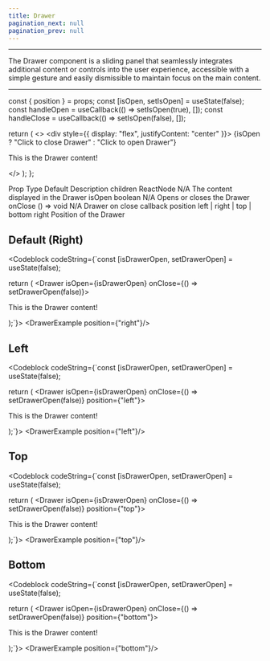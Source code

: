 ```yaml
---
title: Drawer
pagination_next: null
pagination_prev: null
---
```



<hr/>

<p>The Drawer component is a sliding panel that seamlessly integrates additional content or controls into the user experience, accessible with a simple gesture and easily dismissible to maintain focus on the main content.</p>

<hr/>

  const { position } = props;
  const [isOpen, setIsOpen] = useState(false);
  const handleOpen = useCallback(() => setIsOpen(true), []);
  const handleClose = useCallback(() => setIsOpen(false), []);

  return (
    <>
      <div style={{ display: "flex", justifyContent: "center" }}>
        <StyledButton onClick={handleOpen}>
          {isOpen ? "Click to close Drawer" : "Click to open Drawer"}
        </StyledButton>
      </div>
      <Drawer isOpen={isOpen} onClose={handleClose} position={position}>
        <p>This is the Drawer content!</p>
      </Drawer>
    </>
  );
};

<PropsDropdown value="Figma file" link="https://www.figma.com/file/UHPi7heCn4yoYWgu1eTThx/SDK---Design-System?type=design&node-id=2035%3A3&mode=dev&t=ZFcButoFiwEnfLYN-1">
  <tr>
    <th>Prop</th>
    <th>Type</th>
    <th>Default</th>
    <th>Description</th>
  </tr>
  <tr>
    <td>children</td>
    <td>ReactNode</td>
    <td>N/A</td>
    <td>The content displayed in the Drawer</td>
  </tr>
  <tr>
    <td>isOpen</td>
    <td>boolean</td>
    <td>N/A</td>
    <td>Opens or closes the Drawer</td>
  </tr>
  <tr>
    <td>onClose</td>
    <td>() => void</td>
    <td>N/A</td>
    <td>Drawer on close callback</td>
  </tr>
  <tr>
    <td>position</td>
    <td>left | right | top | bottom</td>
    <td>right</td>
    <td>Position of the Drawer</td>
  </tr>
</PropsDropdown>

## Default (Right)

<Codeblock codeString={`const [isDrawerOpen, setDrawerOpen] = useState(false);

return (
  <Drawer isOpen={isDrawerOpen} onClose={() => setDrawerOpen(false)}>
    <p>This is the Drawer content!</p>
  </Drawer>
);`}>
    <DrawerExample position={"right"}/>
</Codeblock>

## Left

<Codeblock codeString={`const [isDrawerOpen, setDrawerOpen] = useState(false);

return (
  <Drawer isOpen={isDrawerOpen} onClose={() => setDrawerOpen(false)} position={"left"}>
    <p>This is the Drawer content!</p>
  </Drawer>
);`}>
    <DrawerExample position={"left"}/>
</Codeblock>

## Top

<Codeblock codeString={`const [isDrawerOpen, setDrawerOpen] = useState(false);

return (
  <Drawer isOpen={isDrawerOpen} onClose={() => setDrawerOpen(false)} position={"top"}>
    <p>This is the Drawer content!</p>
  </Drawer>
);`}>
    <DrawerExample position={"top"}/>
</Codeblock>

## Bottom

<Codeblock codeString={`const [isDrawerOpen, setDrawerOpen] = useState(false);

return (
  <Drawer isOpen={isDrawerOpen} onClose={() => setDrawerOpen(false)} position={"bottom"}>
    <p>This is the Drawer content!</p>
  </Drawer>
);`}>
    <DrawerExample position={"bottom"}/>
</Codeblock>